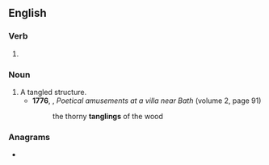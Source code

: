 ==English==

===Verb===
{{head|en|present participle}}

# {{present participle of|tangle|lang=en|nocat=1}}

===Noun===
{{en-noun}}

# A tangled structure.
#* '''1776''', {{w|Anna, Lady Miller}}, ''Poetical amusements at a villa near Bath'' (volume 2, page 91)
#*: the thorny '''tanglings''' of the wood

===Anagrams===
* {{anagrams|en|a=aggilnnt|gnatling}}